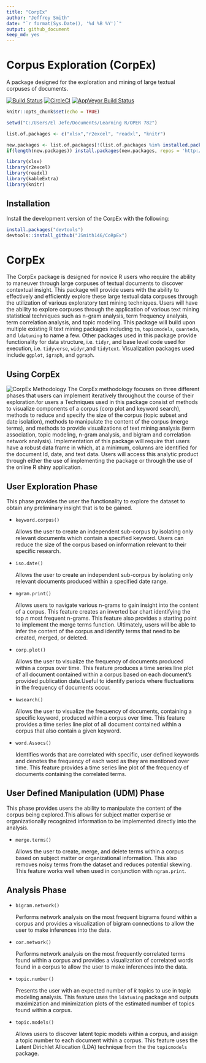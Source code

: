 ```yaml
---
title: "CorpEx"
author: "Jeffrey Smith"
date: "`r format(Sys.Date(), '%d %B %Y')`"
output: github_document
keep_md: yes
---
```

# Corpus Exploration (CorpEx)
A package designed for the exploration and mining of large textual corpuses of documents.

[![Build Status](https://travis-ci.org/JSmith146/CoRpEx.svg?branch=master)](https://travis-ci.org/JSmith146/CoRpEx)
[![CircleCI](https://circleci.com/gh/JSmith146/CoRpEx.svg?style=svg)](https://circleci.com/gh/JSmith146/CoRpEx)
[![AppVeyor Build Status](https://ci.appveyor.com/api/projects/status/github/JSmith146/CoRpEx?branch=master&svg=true)](https://ci.appveyor.com/project/JSmith146/CoRpEx)


<!--don't edit README.md go to README.Rmd instead-->
```r
knitr::opts_chunk$set(echo = TRUE)
```


```r
setwd("C:/Users/El Jefe/Documents/Learning R/OPER 782")
```

```r
list.of.packages <- c("xlsx","r2excel", "readxl", "knitr")

new.packages <- list.of.packages[!(list.of.packages %in% installed.packages()[,"Package"])]
if(length(new.packages)) install.packages(new.packages, repos = 'http://cran.us.r-project.org')

library(xlsx)
library(r2excel)
library(readxl)
library(kableExtra)
library(knitr)
```


## Installation
Install the development version of the CorpEx with the following:
```r
install.packages("devtools")
devtools::install_github("JSmith146/CoRpEx")
```
# CorpEx

  The CorpEx package is designed for novice R users who require the ability to maneuver through large corpuses of textual documents to discover contextual insight. This package will provide users with the ability to effectively and efficiently explore these large textual data corpuses through the utilization of various exploratory text mining techniques. Users will have the ability to explore corpuses through the application of various text mining statistical techniques such as n-gram analysis, term frequency analysis, term correlation analysis, and topic modeling. This package will build upon multiple existing R text mining packages including `tm`, `topicmodels`, `quanteda`, and `ldatuning` to name a few. Other packages used in this package provide functionality for data structure, i.e. `tidyr`, and base level code used for execution, i.e. `tidyverse`, `widyr`,and `tidytext`. Visualization packages used include `ggplot`, `igraph`, and `ggraph`.

## Using CorpEx
![CorpEx Methodology](./CorpEx/img/CorpEx Methodology.png)
The CorpEx methodology focuses on three different phases that users can implement iteratively throughout the course of their exploration.for users a Techniques used in this package consist of methods to visualize components of a corpus (corp plot and keyword search), methods to reduce and specify the size of the corpus (topic subset and date isolation), methods to manipulate the content of the corpus (merge terms), and methods to provide visualizations of text mining analysis (term association, topic modeling, n-gram analysis, and bigram and correlation network analysis). Implementation of this package will require that users have a robust data frame in which, at a minimum, columns are identified for the document Id, date, and text data.
  Users will access this analytic product through either the use of implementing the package or through the use of the online R shiny application.

## User Exploration Phase
  This phase provides the user the functionality to explore the dataset to obtain any preliminary insight that is to be gained. 
  
* `keyword.corpus()`

    Allows the user to create an independent sub-corpus by isolating only relevant documents which contain a specified keyword. Users can reduce the size of the corpus based on information relevant to their specific research. 
    
* `iso.date()`

    Allows the user to create an independent sub-corpus by isolating only relevant documents produced within a specified date range.
    
* `ngram.print()`

    Allows users to navigate various n-grams to gain insight into the content of a corpus. This feature creates an inverted bar chart identifying the top *n* most frequent n-grams. This feature also provides a starting point to implement the merge terms function.	Ultimately, users will be able to infer the content of the corpus and identify terms that need to be created, merged, or deleted.
    
* `corp.plot()`

    Allows the user to visualize the frequency of documents produced within a corpus over time. This feature produces a time series line plot of all document contained within a corpus based on each document's provided publication date.Useful to identify periods where fluctuations in the frequency of documents occur. 

* `kwsearch()`

    Allows the user to visualize the frequency of documents, containing a specific keyword, produced within a corpus over time.	This feature provides a time series line plot of all document contained within a corpus that also contain a given keyword.
    	
* `word.Assocs()`

    Identifies words that are correlated with specific, user defined keywords and denotes the frequency of each word as they are mentioned over time. This feature provides a time series line plot of the frequency of documents containing the correlated terms.
    
## User Defined Manipulation (UDM) Phase
  This phase provides users the ability to manipulate the content of the corpus being explored.This allows for subject matter expertise or organizationally recognized information to be implemented directly into the analysis.
  
* `merge.terms()`

    Allows the user to create, merge, and delete terms within a corpus based on subject matter or organizational information. This also removes noisy terms from the dataset and reduces potential skewing. This feature works well when used in conjunction with `ngram.print`.

## Analysis Phase

* `bigram.network()`

    Performs network analysis on the most frequent bigrams found within a corpus	and provides a visualization of bigram connections to allow the user to make inferences into the data.	
    
* `cor.network()`

    Performs network analysis on the most frequently correlated terms found within a corpus and provides a visualization of correlated words found in a corpus to allow the user to make inferences into the data.
    
* `topic.number()`

    Presents the user with an expected number of *k* topics to use in topic modeling analysis.	This feature uses the `ldatuning` package and outputs maximization and minimization plots of the estimated number of topics found within a corpus.
    
* `topic.models()`

    Allows users to discover latent topic models within a corpus, and assign a topic number to each document within a corpus. This feature uses the Latent Dirichlet Allocation (LDA) technique from the the `topicmodels` package. 
